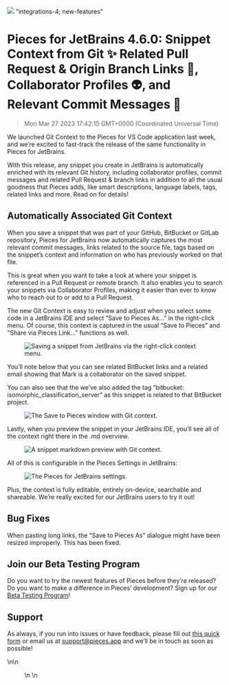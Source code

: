 ![](https://uploads-ssl.webflow.com/6143afec68f555387049efb3/63652e5967d629b20bba40c3_JetBrains4_6_0_59f090846a3b72c9f4ccf8127e9ec0d1_2000.png)
"integrations-4; new-features"
# Pieces for JetBrains 4.6.0: Snippet Context from Git ✨ Related Pull Request & Origin Branch Links 🔗, Collaborator Profiles 👽, and Relevant Commit Messages 📝
> Mon Mar 27 2023 17:42:15 GMT+0000 (Coordinated Universal Time)
<p>We launched Git Context to the Pieces for VS Code application last week, and we’re excited to fast-track the release
    of the same functionality in Pieces for JetBrains.</p><p>With this release, any snippet you create in JetBrains is
    automatically enriched with its relevant Git history, including collaborator profiles, commit messages and related
    Pull Request &amp; branch links in addition to all the usual goodness that Pieces adds, like smart descriptions,
    language labels, tags, related links and more. Read on for details!</p><h2 id="anprs">Automatically Associated Git
    Context</h2><p>When you save a snippet that was part of your GitHub, BitBucket or GitLab repository, Pieces for
    JetBrains now automatically captures the most relevant commit messages, links related to the source file, tags based
    on the snippet’s context and information on who has previously worked on that file.</p><p>This is great when you
    want to take a look at where your snippet is referenced in a Pull Request or remote branch. It also enables you to
    search your snippets via Collaborator Profiles, making it easier than ever to know who to reach out to or add to a
    Pull Request.</p><p>The new Git Context is easy to review and adjust when you select some code in a JetBrains IDE
    and select “Save to Pieces As…” in the right-click menu. Of course, this context is captured in the usual “Save to
    Pieces” and “Share via Pieces Link…” functions as well.</p><figure
    class="w-richtext-figure-type-image w-richtext-align-center" data-rt-type="image" data-rt-align="center">
    <div><img alt="Saving a snippet from JetBrains via the right-click context menu."
              src="https://uploads-ssl.webflow.com/6143afec68f555387049efb3/63652e5b67d6291e7bba40c6_ScreenShot2022-10-31at1_41_24PM_edc56d8bf9defafeff070089af1e9db8_800.png"/>
    </div>
</figure><p>You’ll note below that you can see related BitBucket links and a related email showing that Mark is a
    collaborator on the saved snippet.</p><p>You can also see that the we’ve also added the tag “bitbucket:
    isomorphic_classification_server” as this snippet is related to that BitBucket project.</p><figure
    class="w-richtext-figure-type-image w-richtext-align-center" data-rt-type="image" data-rt-align="center">
    <div><img alt="The Save to Pieces window with Git context."
              src="https://uploads-ssl.webflow.com/6143afec68f555387049efb3/63652e5a67d62994adba40c4_ScreenShot2022-10-31at1_36_09PM_2890724167a2485f61652cc6cd7b2f7e_800.png"/>
    </div>
</figure><p>Lastly, when you preview the snippet in your JetBrains IDE, you’ll see all of the context right there in the
    .md overview.</p><figure class="w-richtext-figure-type-image w-richtext-align-center" data-rt-type="image"
                             data-rt-align="center">
    <div><img alt="A snippet markdown preview with Git context."
              src="https://uploads-ssl.webflow.com/6143afec68f555387049efb3/63652cdb6f71706cb1ec2b2d_ScreenShot2022-10-31at1_36_40PM_9f507e8ee6dff66dfab33e9336290716_800.png"/>
    </div>
</figure><p>All of this is configurable in the Pieces Settings in JetBrains:</p><figure
    class="w-richtext-figure-type-image w-richtext-align-center" data-rt-type="image" data-rt-align="center">
    <div><img alt="The Pieces for JetBrains settings."
              src="https://uploads-ssl.webflow.com/6143afec68f555387049efb3/63652e5a67d629c814ba40c5_ScreenShot2022-10-25at4_40_20PM_3ead0c53d146b5abc438d4b90a9af7cc_800.png"/>
    </div>
</figure><p>Plus, the context is fully editable, entirely on-device, searchable and shareable. We’re really excited for
    our JetBrains users to try it out!</p><h2 id="79iou">Bug Fixes</h2><p>When pasting long links, the “Save to Pieces
    As” dialogue might have been resized improperly. This has been fixed.</p><h2 id="ctd5v">Join our Beta Testing
    Program</h2><p>Do you want to try the newest features of Pieces before they’re released? Do you want to make a
    difference in Pieces’ development? Sign up for our <a href="https://getpieces.typeform.com/to/XGGlUqEI"
                                                          target="_blank" rel="noopener noreferrer">Beta Testing
        Program</a>!</p><h2 id="6lieo">Support</h2><p>As always, if you run into issues or have feedback, please fill
    out <a href="https://getpieces.typeform.com/to/mCjBSIjF" target="_blank" rel="noopener noreferrer">this quick
        form</a> or email us at <a href="mailto:support@pieces.app" target="_blank"
                                   rel="noopener noreferrer">support@pieces.app</a> and we’ll be in touch as soon as
    possible!</p>\n\n    <figure data-rt-type="video" data-rt-align="center">\n        <!-- strchf script -->\n
<script>\n if(window.strchfSettings === undefined) window.strchfSettings = {};\n window.st
